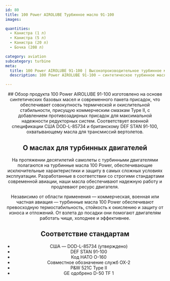 ```yaml
---
id: 80
title: 100 Power AIROLUBE Турбинное масло 91-100
images:

quantities:
  - Канистра (1 л)
  - Канистра (5 л)
  - Канистра (20 л)
  - Бочка (208 л)

category: aviation
subcategory: turbine
meta:
  title: 100 Power AIROLUBE 91-100 | Высокопроизводительное турбинное масло для авиации
  description: 100 Power AIROLUBE 91-100 — синтетическое турбинное масло, созданное с использованием передовых присадок для обеспечения превосходной термической и окислительной стабильности. Разработано для максимальной надежности работы редукторных систем, соответствует военной спецификации США DOD-L-85734 и DEF STAN 91-100. Идеально для коммерческих, военных и вертолетных применений; обеспечивает выдающуюся защиту от износа и контроль отложений.

---
```


<Header>
  ## Обзор продукта
100 Power AIROLUBE 91-100 изготовлено на основе синтетических базовых масел и современного пакета присадок, что обеспечивает совокупность термической и окислительной стабильности, присущую коммерческим смазкам Type II, с добавлением противозадирных присадок для максимальной надежности редукторных систем. Соответствует военной спецификации США DOD-L-85734 и британскому DEF STAN 91-100, охватывающему масла для трансмиссий вертолетов.

  ## О маслах для турбинных двигателей
  На протяжении десятилетий самолеты с турбинными двигателями полагаются на турбинные масла 100 Power, обеспечивающие исключительные характеристики и защиту в самых сложных условиях эксплуатации. Разработанные в соответствии со строгими стандартами современной авиации, наши масла обеспечивают надежную работу и продлевают ресурс двигателя.

  Независимо от области применения — коммерческая, военная или частная авиация — турбинные масла 100 Power обеспечивают превосходную термостабильность, стойкость к окислению и защиту от износа и отложений. От взлета до посадки они помогают двигателям работать чище, холоднее и эффективнее.

  ## Соответствие стандартам
  - США — DOD-L-85734 (утверждено)
  - DEF STAN 91-100
  - Код НАТО O-160
  - Совместное обозначение служб OX-2
  - P&W 521C Type II
  - GE одобрено D-50 TF 1

</Header>
